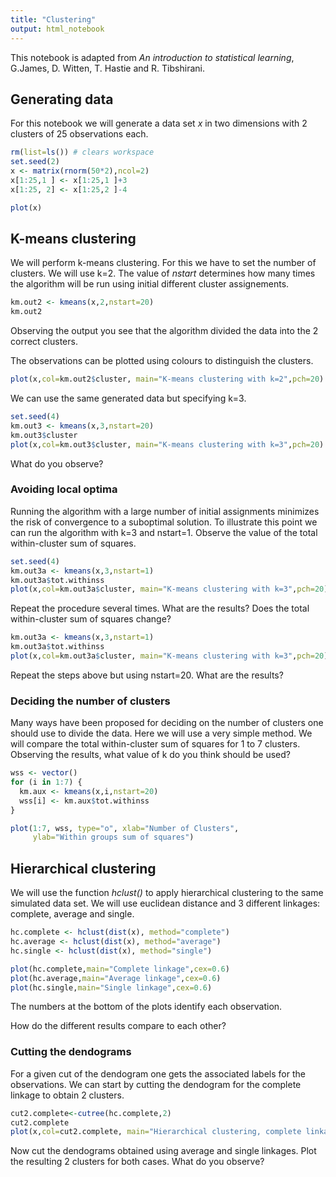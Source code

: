 ```yaml
---
title: "Clustering"
output: html_notebook
---
```


This notebook is adapted from *An introduction to statistical learning*, G.James, D. Witten, T. Hastie and R. Tibshirani.


## Generating data

For this notebook we will generate a data set *x* in two dimensions with 2 clusters of 25 observations each.  

```r
rm(list=ls()) # clears workspace
set.seed(2)
x <- matrix(rnorm(50*2),ncol=2)
x[1:25,1 ] <- x[1:25,1 ]+3
x[1:25, 2] <- x[1:25,2 ]-4

plot(x)
```

## K-means clustering

We will perform k-means clustering. For this we have to set the number of clusters. We will use k=2. 
The value of *nstart* determines how many times the algorithm will be run using initial different cluster assignements. 

```r
km.out2 <- kmeans(x,2,nstart=20)
km.out2
```

Observing the output you see that the algorithm divided the data into the 2 correct clusters.

The observations can be plotted using colours to distinguish the clusters.

```r
plot(x,col=km.out2$cluster, main="K-means clustering with k=2",pch=20)
```

We can use the same generated data but specifying k=3. 

```r
set.seed(4)
km.out3 <- kmeans(x,3,nstart=20)
km.out3$cluster
plot(x,col=km.out3$cluster, main="K-means clustering with k=3",pch=20)
```

What do you observe?

### Avoiding local optima

Running the algorithm with a large number of initial assignments minimizes the risk of convergence to a suboptimal solution.
To illustrate this point we can run the algorithm with k=3 and nstart=1. Observe the value of the total within-cluster sum of squares. 

```r
set.seed(4)
km.out3a <- kmeans(x,3,nstart=1)
km.out3a$tot.withinss
plot(x,col=km.out3a$cluster, main="K-means clustering with k=3",pch=20)
```


Repeat the procedure  several times. What are the results? Does the total within-cluster sum of squares change?

```r
km.out3a <- kmeans(x,3,nstart=1)
km.out3a$tot.withinss
plot(x,col=km.out3a$cluster, main="K-means clustering with k=3",pch=20)
```



Repeat the steps above but using nstart=20. What are the results?

### Deciding the number of clusters

Many ways have been proposed for deciding on the number of clusters one should use to divide the data.
Here we will use a very simple method. We will compare the total within-cluster sum of squares for 1 to 7 clusters. 
Observing the results, what value of k do you think should be used?

```r
wss <- vector()
for (i in 1:7) {
  km.aux <- kmeans(x,i,nstart=20)
  wss[i] <- km.aux$tot.withinss
}

plot(1:7, wss, type="o", xlab="Number of Clusters",
     ylab="Within groups sum of squares")

```

## Hierarchical clustering

We will use the function *hclust()* to apply hierarchical clustering to the same simulated data set.
We will use euclidean distance and 3 different linkages: complete, average and single.


```r
hc.complete <- hclust(dist(x), method="complete")
hc.average <- hclust(dist(x), method="average")
hc.single <- hclust(dist(x), method="single")

plot(hc.complete,main="Complete linkage",cex=0.6)
plot(hc.average,main="Average linkage",cex=0.6)
plot(hc.single,main="Single linkage",cex=0.6)
```

The numbers at the bottom of the plots identify each observation.

How do the different results compare to each other?

### Cutting the dendograms

For a given cut of the dendogram one gets the associated labels for the observations. 
We can start by cutting the dendogram for the complete linkage to obtain 2 clusters.

```r
cut2.complete<-cutree(hc.complete,2)
cut2.complete
plot(x,col=cut2.complete, main="Hierarchical clustering, complete linkage",pch=20)

```

Now cut the dendograms obtained using  average and single linkages. Plot the resulting 2 clusters for both cases. What do you observe?

